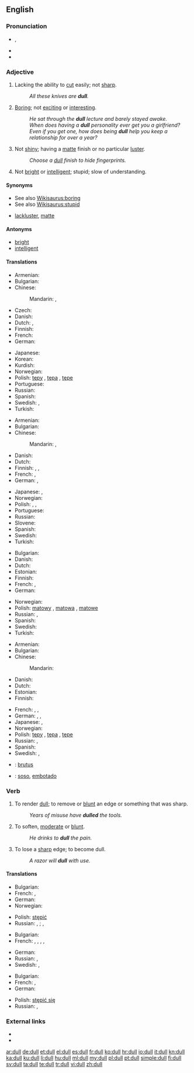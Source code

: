 ==English==

===Pronunciation===
* {{IPA|/dʌl/}}, {{SAMPA|/dVl/}}
* {{audio|en-us-dull.ogg|Audio (US)}}
* {{rhymes|ʌl}}

===Adjective===
{{en-adj|er}}

# Lacking the ability to [[cut]] easily; not [[sharp]].
#: ''All these knives are '''dull'''.''
# [[boring|Boring]]; not [[exciting]] or [[interesting]].
#: ''He sat through the '''dull''' lecture and barely stayed awake.''
#: ''When does having a '''dull''' personality ever get you a girlfriend? Even if you get one, how does being '''dull''' help you keep a relationship for over a year?''
# Not [[shiny]]; having a [[matte]] finish or no particular [[luster]].
#: ''Choose a [[dull]] finish to hide fingerprints.''
# Not [[bright]] or [[intelligent]]; stupid; slow of understanding.

====Synonyms====
* See also [[Wikisaurus:boring]]
* See also [[Wikisaurus:stupid]]
* {{sense|not shiny}} [[lackluster]], [[matte]]

====Antonyms====
* [[bright]]
* [[intelligent]]

====Translations====
{{trans-top|lacking the ability to cut easily; not sharp}}
* Armenian: {{t+|hy|բութ|tr=but'}}
* Bulgarian: {{t+|bg|тъп|tr=tǎp}}
* Chinese:
*: Mandarin: {{t|zh|鈍|sc=Hani}}, {{t|zh|钝|tr=dùn|sc=Hani}}
* Czech: {{t-|cs|tupý|m}}
* Danish: {{t-|da|sløv}}
* Dutch: {{t+|nl|bot}}, {{t+|nl|stomp}}
* Finnish: {{t+|fi|tylsä}}
* French: {{t+|fr|émoussé}}
* German: {{t+|de|stumpf}}
{{trans-mid}}
* Japanese: {{t|ja|鈍い|tr=にぶい, nibui|sc=Jpan}}
* Korean: {{t|ko|무딘|tr=mudin|sc=Kore}}
* Kurdish: {{t-|ku|کول|sc=ku-Arab}}
* Norwegian: {{t-|no|sløv}}
* Polish: [[tępy]] {{m}}, [[tępa]] {{f}}, [[tępe]] {{m}}
* Portuguese: {{t+|pt|cego|m}}
* Russian: {{t+|ru|тупой|tr=tupój|sc=Cyrl}}
* Spanish: {{t|es|romo}}
* Swedish: {{t|sv|oskarp}}, {{t+|sv|slö}}
* Turkish: {{t+|tr|kör}}
{{trans-bottom}}

{{trans-top|boring}}
* Armenian: {{t-|hy|ձանձրալի|tr=janjrali}}
* Bulgarian: {{t|bg|скучен}}
* Chinese:
*: Mandarin: {{t|zh|無聊|sc=Hani}}, {{t|zh|无聊|tr=wúliáo|sc=Hani}}
* Danish: {{t|da|kedelig}}
* Dutch: {{t+|nl|saai}}
* Finnish: {{t+|fi|tylsä}}, {{t+|fi|pitkäveteinen}}, {{t-|fi|pitkästyttävä}}
* French: {{t+|fr|ennuyeux}}, {{t+|fr|barbant}}
* German: {{t+|de|fad}}, {{t+|de|langweilig}}
{{trans-mid}}
* Japanese: {{t|ja|退屈|tr=たいくつな, taikutsu-na|alt=退屈な|sc=Jpan}}, {{t|ja|つまらない|tr=tsumaranai|sc=Jpan}}
* Norwegian: {{t+|no|kjedelig}}
* Polish: {{t+|pl|nudny|m}}, {{t-|pl|nudna|f}}, {{t-|pl|nudne|n}}
* Portuguese: {{t-|pt|entediante}}
* Russian: {{t|ru|скучный|tr=skúčnyj, skúšnyj|sc=Cyrl}}
* Slovene: {{t-|sl|dolgočasen|xs=Slovene}}
* Spanish: {{t+|es|aburrido}}
* Swedish: {{t+|sv|tråkig}}
* Turkish: {{t+|tr|sıkıcı}}
{{trans-bottom}}

{{trans-top|not shiny}}
* Bulgarian: {{t|bg|матов}}
* Danish: {{t-|da|mat}}
* Dutch: {{t+|nl|mat}}
* Estonian: {{t|et|tuhm}}
* Finnish: {{t+|fi|samea}}
* French: {{t+|fr|mat}}, {{t+|fr|terne}}
* German: {{t+|de|matt}}
{{trans-mid}}
* Norwegian: {{t+|no|matt}}
* Polish: [[matowy]] {{m}}, [[matowa]] {{f}}, [[matowe]] {{n}}
* Russian: {{t|ru|тусклый|tr=túsklyj|sc=Cyrl}}, {{t|ru|матовый|tr=mátovyj|sc=Cyrl}}
* Spanish: {{t+|es|mate}}
* Swedish: {{t+|sv|matt}}
* Turkish: {{t+|tr|mat}}
{{trans-bottom}}

{{trans-top|not bright or intelligent}}
* Armenian: {{t+|hy|բութ|tr=but'}}
* Bulgarian: {{t+|bg|тъп|tr=tǎp}}
* Chinese:
*: Mandarin: {{t|zh|蠢|tr=chǔn|sc=Hani}}
* Danish: {{t+|da|dum}}
* Dutch: {{t+|nl|dom}}
* Estonian: {{t-|et|nõme}}
* Finnish: {{t+|fi|hidasjärkinen}}
{{trans-mid}}
* French: {{t+|fr|sot}}, {{t+|fr|obtus}}, {{t+|fr|idiot}}
* German: {{t+|de|blöd}}, {{t+|de|blöde}}, {{t+|de|dumm}}
* Japanese: {{t|ja|鈍い|tr=にぶい, nibui|sc=Jpan}}, {{t|ja|鈍い|tr=のろい, noroi}}
* Norwegian: {{t+|no|dum}}
* Polish: [[tępy]] {{m}}, [[tępa]] {{f}}, [[tępe]] {{m}}
* Russian: {{t|ru|тупой|tr=tupój|sc=Cyrl}}, {{t|ru|глупый|tr=glúpyj|sc=Cyrl}}
* Spanish: {{t+|es|obtuso}}
* Swedish: {{t|sv|oskarp}}, {{t|sv|trög}}
{{trans-bottom}}

{{checktrans-top}}
* {{ttbc|la}}: [[brutus]]
* {{ttbc|es}}: [[soso]], [[embotado]]
{{trans-bottom}}

===Verb===
{{en-verb}}

# {{transitive}} To render [[dull]]; to remove or [[blunt]] an edge or something that was sharp.
#: ''Years of misuse have '''dulled''' the tools.''
# {{transitive}} To soften, [[moderate]] or [[blunt]].
#: ''He drinks to '''dull''' the pain.''
# {{intransitive}} To lose a [[sharp]] edge; to become dull.
#: ''A razor will '''dull''' with use.''

====Translations====
{{trans-top|(''transitive'') To render dull; to remove or blunt an edge or something that was sharp}}
* Bulgarian: {{t|bg|притъпявам}}
* French: {{t+|fr|émousser}}, {{t+|fr|user}}
* German: {{t+|de|abstumpfen}}
* Norwegian: {{t|no|sløve}}
{{trans-mid}}
* Polish: [[stępić]]
* Russian: {{t|ru|тупить|sc=Cyrl|tr=tupít'}} {{impf}}, {{t|ru|иступить|sc=Cyrl|tr=istupít'}} {{pf}}; {{t|ru|затуплять|sc=Cyrl|tr=zatuplját'}} {{pf}}, {{t|ru|затупить|sc=Cyrl|tr=zatupít'}} {{pf}}
{{trans-bottom}}

{{trans-top|(''transitive'') To soften, moderate or blunt}}
* Bulgarian: {{t|bg|смекчавам}}
* French: {{t+|fr|adoucir}}, {{t+|fr|modérer}}, {{t+|fr|amortir}}, {{t|fr|assourdir}}, {{t+|fr|engourdir}}
{{trans-mid}}
* German: {{t+|de|abstumpfen}}
* Russian: {{t|ru|притуплять|sc=Cyrl|tr=prituplját'}} {{impf}}, {{t|ru|притупить|sc=Cyrl|tr=pritupít'}} {{pf}}
* Swedish: {{t|sv|döva}}, {{t|sv|dämpa}}
{{trans-bottom}}

{{trans-top|(''intransitive'') To lose a sharp edge; to become dull}}
* Bulgarian: {{t|bg|притъпявам се}}
* French: {{t+|fr|émousser}}, {{t+|fr|user}}
* German: {{t+|de|abstumpfen}}
{{trans-mid}}
* Polish: [[stępić się]]
* Russian: {{t|ru|затупляться|sc=Cyrl|tr=zatuplját'sja}} {{impf}}, {{t|ru|затупиться|sc=Cyrl|tr=zatupít'sja}} {{pf}}
{{trans-bottom}}

{{checktrans-top}}
{{trans-mid}}
{{trans-bottom}}

===External links===
* {{R:Webster 1913}}
* {{R:Century 1911}}

[[ar:dull]]
[[de:dull]]
[[et:dull]]
[[el:dull]]
[[es:dull]]
[[fr:dull]]
[[ko:dull]]
[[hr:dull]]
[[io:dull]]
[[it:dull]]
[[kn:dull]]
[[ka:dull]]
[[ku:dull]]
[[li:dull]]
[[hu:dull]]
[[ml:dull]]
[[my:dull]]
[[pl:dull]]
[[pt:dull]]
[[simple:dull]]
[[fi:dull]]
[[sv:dull]]
[[ta:dull]]
[[te:dull]]
[[tr:dull]]
[[vi:dull]]
[[zh:dull]]